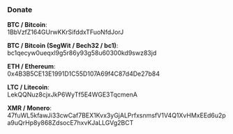 
<Head title="Donate" />

### Donate

__BTC / Bitcoin__:<br />
1BbVzfZ164GUrwKKrSifddxTFuoNfdJorJ

__BTC / Bitcoin (SegWit / Bech32 / bc1)__:<br />
bc1qecyw0ueqxl9g5r86y93g58u60300kd9swz83jd

__ETH / Ethereum__:<br />
0x4B3B5CE13E1991D1C55D107A69f4C87d4De27b84

__LTC / Litecoin__:<br />
LekQQNuz8cjxJkP6WyTf5E4WGE3TqcmenA

__XMR / Monero__:<br />
47fuWL5kfawJi33cwCaf7BEX1Kvx3yGjALPrfxsnmsfV1V4Q1XvHMxEEd6u2pa9uQrHp8y868ZdsocE7hxvKJaLLGVg2BCT

